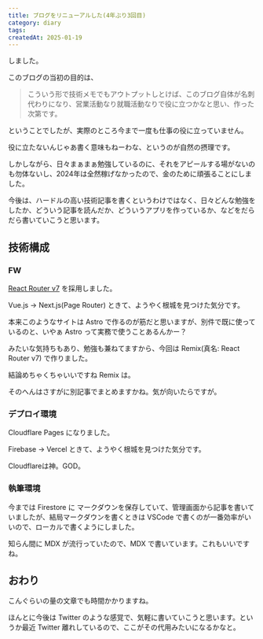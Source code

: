 ```yaml
---
title: ブログをリニューアルした(4年ぶり3回目)
category: diary
tags:
createdAt: 2025-01-19
---
```


しました。

このブログの当初の目的は、

<Blockquote mb={4} colorScheme="blue">
  <Text as="span" color="gray.300">
    こういう形で技術メモでもアウトプットしとけば、このブログ自体が名刺代わりになり、営業活動なり就職活動なりで役に立つかなと思い、作った次第です。
  </Text>
</Blockquote>

ということでしたが、実際のところ今まで一度も仕事の役に立っていません。

役に立たないんじゃあ書く意味もねーわな、というのが自然の摂理です。

しかしながら、日々まぁまぁ勉強しているのに、それをアピールする場がないのも勿体ないし、2024年は全然稼げなかったので、金のために頑張ることにしました。

今後は、ハードルの高い技術記事を書くというわけではなく、日々どんな勉強をしたか、どういう記事を読んだか、どういうアプリを作っているか、などをだらだら書いていこうと思います。

## 技術構成
### FW
[React Router v7](https://reactrouter.com/home) を採用しました。

Vue.js -> Next.js(Page Router) ときて、ようやく根城を見つけた気分です。

本来このようなサイトは Astro で作るのが筋だと思いますが、別件で既に使っているのと、いやぁ Astro って実務で使うことあるんかー？

みたいな気持ちもあり、勉強も兼ねてますから、今回は Remix(真名: React Router v7) で作りました。

結論めちゃくちゃいいですね Remix は。

そのへんはさすがに別記事でまとめますかね。気が向いたらですが。

### デプロイ環境
Cloudflare Pages になりました。

Firebase -> Vercel ときて、ようやく根城を見つけた気分です。

Cloudflareは神。GOD。

### 執筆環境
今までは Firestore に マークダウンを保存していて、管理画面から記事を書いていましたが、結局マークダウンを書くときは VSCode で書くのが一番効率がいいので、ローカルで書くようにしました。

知らん間に MDX が流行っていたので、MDX で書いています。これもいいですね。

## おわり
こんぐらいの量の文章でも時間かかりますね。

ほんとに今後は Twitter のような感覚で、気軽に書いていこうと思います。というか最近 Twitter 離れしているので、ここがその代用みたいになるかなと。
